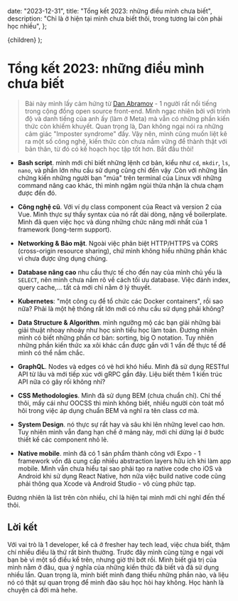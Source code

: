 
  date: "2023-12-31",
  title: "Tổng kết 2023: những điều mình chưa biết",
  description:
    "Chỉ là ở hiện tại mình chưa biết thôi, trong tương lai còn phải học nhiều",
};

  <ArticleLayout metadata={metadata}>{children}</ArticleLayout>
);

# Tổng kết 2023: những điều mình chưa biết

> Bài này mình lấy cảm hứng từ [Dan Abramov](https://github.com/gaearon) - 1 người rất nổi tiếng trong cộng đồng open source front-end. Mình ngạc nhiên bởi với trình độ và danh tiếng của anh ấy (làm ở Meta) mà vẫn có những phần kiến thức còn khiếm khuyết. Quan trọng là, Dan không ngại nói ra những cảm giác "Imposter syndrome" đấy. Vậy nên, mình cũng muốn liệt kê ra một số công nghệ, kiến thức còn chưa nắm vững để thành thật với bản thân, từ đó có kế hoạch học tập tốt hơn. Bắt đầu thôi! 

- **Bash script**. mình mới chỉ biết những lệnh cơ bản, kiểu như `cd`, `mkdir`, `ls`, `nano`, và phần lớn nhu cầu sử dụng cũng chỉ đến vậy .Còn với những lần chứng kiến những người bạn "múa" trên terminal của Linux với những command nâng cao khác, thì mình ngậm ngùi thừa nhận là chưa chạm được đến đó.

- **Công nghệ cũ**. Với ví dụ class component của React và version 2 của Vue. Mình thực sự thấy syntax của nó rất dài dòng, nặng về boilerplate. Mình đã quen việc học và dùng những chức năng mới nhất của 1 framework (long-term support).

- **Networking & Bảo mật**. Ngoài việc phân biệt HTTP/HTTPS và CORS (cross-origin resource sharing), chứ mình không hiểu những phần khác vì chưa được ứng dụng chúng.

- **Database nâng cao** nhu cầu thực tế cho đến nay của mình chủ yếu là `SELECT`, nên mình chưa nắm rõ về cách tối ưu database. Việc đánh index, query cache,... tất cả mới chỉ nằm ở lý thuyết.

- **Kubernetes**: "một công cụ để tổ chức các Docker containers", rồi sao nữa? Phải là một hệ thống rất lớn mới có nhu cầu sử dụng phải không?

- **Data Structure & Algorithm**. mình ngưỡng mộ các bạn giải những bài giải thuật nhoay nhoáy như học sinh tiểu học làm toán. Đương nhiên mình có biết những phần cơ bản: sorting, big O notation. Tuy nhiên những phần kiến thức xa xôi khác cần được gắn với 1 vấn đề thực tế để mình có thể nắm chắc.

- **GraphQL**. Nodes và edges có vẻ hơi khó hiểu. Mình đã sử dụng RESTful API từ lâu và mới tiếp xúc với gRPC gần đây. Liệu biết thêm 1 kiến trúc API nữa có gây rối không nhỉ?  

- **CSS Methodologies**. Mình đã sử dụng BEM (chưa chuẩn chỉ). Chỉ thế thôi, mấy cái như OOCSS thì mình không biết, nhiều người còn toát mồ hôi trong việc áp dụng chuẩn BEM và nghĩ ra tên class cơ mà.

- **System Design**. nó thực sự rất hay và sâu khi lên những level cao hơn. Tuy nhiên mình vẫn đang hạn chế ở mảng này, mới chỉ dừng lại ở bước thiết kế các component nhỏ lẻ.

- **Native mobile**. mình đã có 1 sản phẩm thành công với Expo - 1 framework vốn đã cung cấp nhiều abstraction layers hữu ích khi làm app mobile. Mình vẫn chưa hiểu tại sao phải tạo ra native code cho iOS và Android khi sử dụng React Native, hơn nữa việc build native code cũng phải thông qua Xcode và Android Studio - vô cùng phức tạp.

Đương nhiên là list trên còn nhiều, chỉ là hiện tại mình mới chỉ nghĩ đến thế thôi.

## Lời kết
Với vai trò là 1 developer, kể cả ở fresher hay tech lead, việc chưa biết, thậm chí nhiều điều là thứ rất bình thường. Trước đây mình cũng từng e ngại với bạn bè vì một số điều kể trên, nhưng giờ thì bớt rồi. Mình biết giá trị của mình nằm ở đâu, qua ý nghĩa của những kiến thức đã biết và đã sử dụng nhiều lần. Quan trọng là, mình biết mình đang thiếu những phần nào, và liệu nó có thật sự quan trọng để mình đào sâu học hỏi hay không. Học hành là chuyện cả đời mà hehe.
